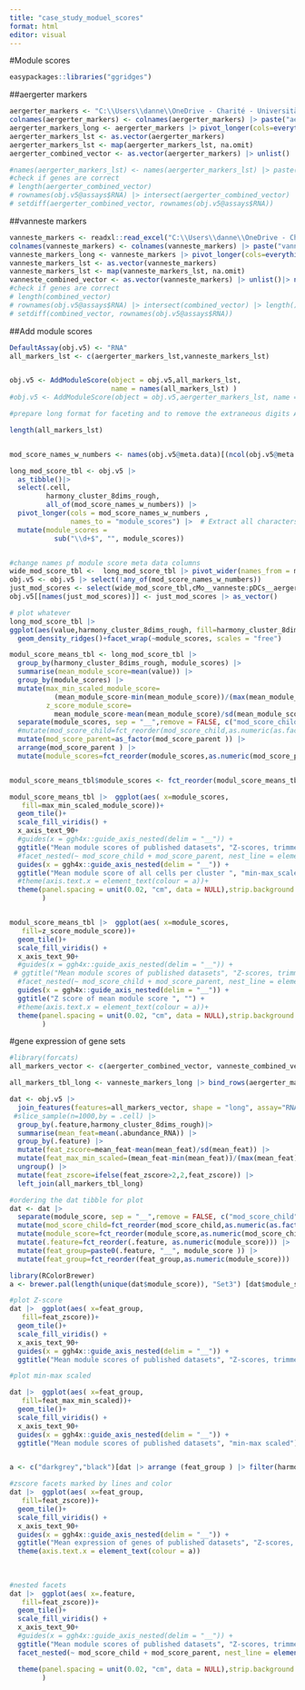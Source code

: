 ```yaml
---
title: "case_study_moduel_scores"
format: html
editor: visual
---
```


#Module scores

```r
easypackages::libraries("ggridges")
```

##aergerter markers

```r
aergerter_markers <- "C:\\Users\\danne\\OneDrive - Charité - Universitätsmedizin Berlin\\Liege\\aergerter_2022_macs.xlsx" |> readxl::read_excel()
colnames(aergerter_markers) <- colnames(aergerter_markers) |> paste("aergerter", sep="__")
aergerter_markers_long <- aergerter_markers |> pivot_longer(cols=everything(), names_to = "module_score", values_to = ".feature")
aergerter_markers_lst <- as.vector(aergerter_markers) 
aergerter_markers_lst <- map(aergerter_markers_lst, na.omit)
aergerter_combined_vector <- as.vector(aergerter_markers) |> unlist() |> na.omit()

#names(aergerter_markers_lst) <- names(aergerter_markers_lst) |> paste("aergerter", sep="__")
#check if genes are correct
# length(aergerter_combined_vector)
# rownames(obj.v5@assays$RNA) |> intersect(aergerter_combined_vector) |> length()
# setdiff(aergerter_combined_vector, rownames(obj.v5@assays$RNA))
```

##vanneste markers

```r
vanneste_markers <- readxl::read_excel("C:\\Users\\danne\\OneDrive - Charité - Universitätsmedizin Berlin\\Liege\\dataset_vanneste_et_al.xlsx")
colnames(vanneste_markers) <- colnames(vanneste_markers) |> paste("vanneste", sep="__")
vanneste_markers_long <- vanneste_markers |> pivot_longer(cols=everything(), names_to = "module_score", values_to = ".feature")
vanneste_markers_lst <- as.vector(vanneste_markers)
vanneste_markers_lst <- map(vanneste_markers_lst, na.omit)
vanneste_combined_vector <- as.vector(vanneste_markers) |> unlist()|> na.omit()
#check if genes are correct
# length(combined_vector)
# rownames(obj.v5@assays$RNA) |> intersect(combined_vector) |> length()
# setdiff(combined_vector, rownames(obj.v5@assays$RNA))
```

##Add module scores

```r
DefaultAssay(obj.v5) <- "RNA"
all_markers_lst <- c(aergerter_markers_lst,vanneste_markers_lst)


obj.v5 <- AddModuleScore(object = obj.v5,all_markers_lst,
                         name = names(all_markers_lst) )
#obj.v5 <- AddModuleScore(object = obj.v5,aergerter_markers_lst, name = names(aergerter_markers_lst) )
```

```r
#prepare long format for faceting and to remove the extraneous digits AddModuleScore added

length(all_markers_lst)


mod_score_names_w_numbers <- names(obj.v5@meta.data)[(ncol(obj.v5@meta.data)-length(all_markers_lst)+1):ncol(obj.v5@meta.data)]

long_mod_score_tbl <- obj.v5 |>
  as_tibble()|>
  select(.cell,
         harmony_cluster_8dims_rough,
         all_of(mod_score_names_w_numbers)) |>
  pivot_longer(cols = mod_score_names_w_numbers ,
               names_to = "module_scores") |>  # Extract all characters except the last one
  mutate(module_scores =
           sub("\\d+$", "", module_scores))


#change names pf module score meta data columns
wide_mod_score_tbl <-  long_mod_score_tbl |> pivot_wider(names_from = module_scores)
obj.v5 <- obj.v5 |> select(!any_of(mod_score_names_w_numbers))
just_mod_scores <- select(wide_mod_score_tbl,cMo__vanneste:pDCs__aergerter)
obj.v5[[names(just_mod_scores)]] <- just_mod_scores |> as_vector()

# plot whatever
long_mod_score_tbl |> 
ggplot(aes(value,harmony_cluster_8dims_rough, fill=harmony_cluster_8dims_rough))+
  geom_density_ridges()+facet_wrap(~module_scores, scales = "free")
```

```r
modul_score_means_tbl <- long_mod_score_tbl |>
  group_by(harmony_cluster_8dims_rough, module_scores) |> 
  summarise(mean_module_score=mean(value)) |>
  group_by(module_scores) |> 
  mutate(max_min_scaled_module_score=
           (mean_module_score-min(mean_module_score))/(max(mean_module_score)-min(mean_module_score)),
         z_score_module_score=
           mean_module_score-mean(mean_module_score)/sd(mean_module_score)) |> 
  separate(module_scores, sep = "__",remove = FALSE, c("mod_score_child", "mod_score_parent")) |> 
  #mutate(mod_score_child=fct_reorder(mod_score_child,as.numeric(as.factor(mod_score_parent)) )) |> 
  mutate(mod_score_parent=as_factor(mod_score_parent )) |> 
  arrange(mod_score_parent ) |> 
  mutate(module_scores=fct_reorder(module_scores,as.numeric(mod_score_parent)))


modul_score_means_tbl$module_scores <- fct_reorder(modul_score_means_tbl$module_scores,modul_score_means_tbl$mod_score_parent |> as.numeric())

modul_score_means_tbl |>  ggplot(aes( x=module_scores,                                                                          harmony_cluster_8dims_rough,
   fill=max_min_scaled_module_score))+
  geom_tile()+
  scale_fill_viridis() +
  x_axis_text_90+
  #guides(x = ggh4x::guide_axis_nested(delim = "__")) +
  ggtitle("Mean module scores of published datasets", "Z-scores, trimmed at 2") +
  #facet_nested(~ mod_score_child + mod_score_parent, nest_line = element_line(linetype = 2), scales = "free_x", space="free")
  guides(x = ggh4x::guide_axis_nested(delim = "__")) +
  ggtitle("Mean module score of all cells per cluster ", "min-max_scaled") +
  #theme(axis.text.x = element_text(colour = a))+
  theme(panel.spacing = unit(0.02, "cm", data = NULL),strip.background = element_blank()#, strip.text = element_blank()
        )


modul_score_means_tbl |>  ggplot(aes( x=module_scores,                                                                          harmony_cluster_8dims_rough,
   fill=z_score_module_score))+
  geom_tile()+
  scale_fill_viridis() +
  x_axis_text_90+
  #guides(x = ggh4x::guide_axis_nested(delim = "__")) +
 # ggtitle("Mean module scores of published datasets", "Z-scores, trimmed at 2") +
  #facet_nested(~ mod_score_child + mod_score_parent, nest_line = element_line(linetype = 2), scales = "free_x", space="free")
  guides(x = ggh4x::guide_axis_nested(delim = "__")) +
  ggtitle("Z score of mean module score ", "") +
  #theme(axis.text.x = element_text(colour = a))+
  theme(panel.spacing = unit(0.02, "cm", data = NULL),strip.background = element_blank()#, strip.text = element_blank()
        )

```

#gene expression of gene sets

```r
#library(forcats)
all_markers_vector <- c(aergerter_combined_vector, vanneste_combined_vector)

all_markers_tbl_long <- vanneste_markers_long |> bind_rows(aergerter_markers_long)

dat <- obj.v5 |>
  join_features(features=all_markers_vector, shape = "long", assay="RNA", slot="scale.data") |>
 #slice_sample(n=1000,by = .cell) |>
  group_by(.feature,harmony_cluster_8dims_rough)|>
  summarise(mean_feat=mean(.abundance_RNA)) |> 
  group_by(.feature) |>
  mutate(feat_zscore=mean_feat-mean(mean_feat)/sd(mean_feat)) |> 
  mutate(feat_max_min_scaled=(mean_feat-min(mean_feat))/(max(mean_feat)-min(mean_feat))) |> 
  ungroup() |> 
  mutate(feat_zscore=ifelse(feat_zscore>2,2,feat_zscore)) |> 
  left_join(all_markers_tbl_long)

#ordering the dat tibble for plot
dat <- dat |>
  separate(module_score, sep = "__",remove = FALSE, c("mod_score_child", "mod_score_parent")) |> 
  mutate(mod_score_child=fct_reorder(mod_score_child,as.numeric(as.factor(mod_score_parent)) )) |> 
  mutate(module_score=fct_reorder(module_score,as.numeric(mod_score_child)))|>  
  mutate(.feature=fct_reorder(.feature, as.numeric(module_score))) |> 
  mutate(feat_group=paste0(.feature, "__", module_score )) |> 
  mutate(feat_group=fct_reorder(feat_group,as.numeric(module_score)))

library(RColorBrewer)
a <- brewer.pal(length(unique(dat$module_score)), "Set3") [dat$module_score |> as.numeric()]

#plot Z-score
dat |>  ggplot(aes( x=feat_group,                                                                          harmony_cluster_8dims_rough,
   fill=feat_zscore))+
  geom_tile()+
  scale_fill_viridis() +
  x_axis_text_90+
  guides(x = ggh4x::guide_axis_nested(delim = "__")) +
  ggtitle("Mean module scores of published datasets", "Z-scores, trimmed at 2") + facet_wrap(~module_score, nrow=1, scales = "free_x") + theme(panel.spacing = unit(0.5, "lines"),strip.background = element_blank(), strip.text = element_blank())

#plot min-max scaled

dat |>  ggplot(aes( x=feat_group,                                                                          harmony_cluster_8dims_rough,
   fill=feat_max_min_scaled))+
  geom_tile()+
  scale_fill_viridis() +
  x_axis_text_90+
  guides(x = ggh4x::guide_axis_nested(delim = "__")) +
  ggtitle("Mean module scores of published datasets", "min-max scaled") + facet_wrap(~module_score, nrow=1, scales = "free_x") + theme(panel.spacing = unit(0.5, "lines"),strip.background = element_blank(), strip.text = element_blank())


a <- c("darkgrey","black")[dat |> arrange (feat_group ) |> filter(harmony_cluster_8dims_rough ==0) |> pull(module_score)  |> as.numeric() %% 2+1]

#zscore facets marked by lines and color
dat |>  ggplot(aes( x=feat_group,                                                                     harmony_cluster_8dims_rough,
   fill=feat_zscore))+
  geom_tile()+
  scale_fill_viridis() +
  x_axis_text_90+
  guides(x = ggh4x::guide_axis_nested(delim = "__")) +
  ggtitle("Mean expression of genes of published datasets", "Z-scores, trimmed at 2") +
  theme(axis.text.x = element_text(colour = a))
                                                                                                                  
                                                                                                                  
                                                                           
#nested facets
dat |>  ggplot(aes( x=.feature,                                                                          harmony_cluster_8dims_rough,
   fill=feat_zscore))+
  geom_tile()+
  scale_fill_viridis() +
  x_axis_text_90+
  #guides(x = ggh4x::guide_axis_nested(delim = "__")) +
  ggtitle("Mean module scores of published datasets", "Z-scores, trimmed at 2") +
  facet_nested(~ mod_score_child + mod_score_parent, nest_line = element_line(linetype = 2), scales = "free_x", space="free")

  theme(panel.spacing = unit(0.02, "cm", data = NULL),strip.background = element_blank()#, strip.text = element_blank()
        )
```
